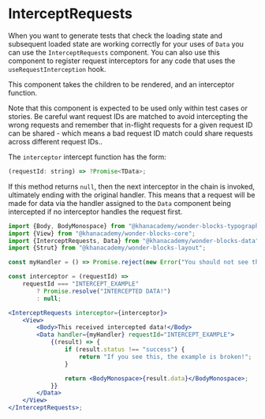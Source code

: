 
<Meta
    title="Packages / Data / Exports / InterceptRequests"
    component={InterceptRequests}
/>

# InterceptRequests

When you want to generate tests that check the loading state and
subsequent loaded state are working correctly for your uses of `Data` you can
use the `InterceptRequests` component. You can also use this component to
register request interceptors for any code that uses the `useRequestInterception`
hook.

This component takes the children to be rendered, and an interceptor function.

Note that this component is expected to be used only within test cases or
stories. Be careful want request IDs are matched to avoid intercepting the
wrong requests and remember that in-flight requests for a given request ID
can be shared - which means a bad request ID match could share requests across
different request IDs..

The `interceptor` intercept function has the form:

```js static
(requestId: string) => ?Promise<TData>;
```

If this method returns `null`, then the next interceptor in the chain is
invoked, ultimately ending with the original handler. This
means that a request will be made for data via the handler assigned to the
`Data` component being intercepted if no interceptor handles the request first.

```jsx
import {Body, BodyMonospace} from "@khanacademy/wonder-blocks-typography";
import {View} from "@khanacademy/wonder-blocks-core";
import {InterceptRequests, Data} from "@khanacademy/wonder-blocks-data";
import {Strut} from "@khanacademy/wonder-blocks-layout";

const myHandler = () => Promise.reject(new Error("You should not see this!"));

const interceptor = (requestId) =>
    requestId === "INTERCEPT_EXAMPLE"
        ? Promise.resolve("INTERCEPTED DATA!")
        : null;

<InterceptRequests interceptor={interceptor}>
    <View>
        <Body>This received intercepted data!</Body>
        <Data handler={myHandler} requestId="INTERCEPT_EXAMPLE">
            {(result) => {
                if (result.status !== "success") {
                    return "If you see this, the example is broken!";
                }

                return <BodyMonospace>{result.data}</BodyMonospace>;
            }}
        </Data>
    </View>
</InterceptRequests>;
```
